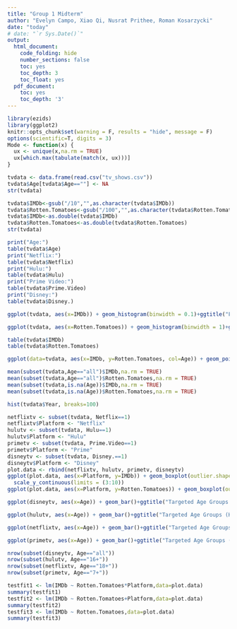 ```yaml
---
title: "Group 1 Midterm"
author: "Evelyn Campo, Xiao Qi, Nusrat Prithee, Roman Kosarzycki"
date: "today"
# date: "`r Sys.Date()`"
output:
  html_document:
    code_folding: hide
    number_sections: false
    toc: yes
    toc_depth: 3
    toc_float: yes
  pdf_document:
    toc: yes
    toc_depth: '3'
---
```


```r
library(ezids)
library(ggplot2)
knitr::opts_chunk$set(warning = F, results = "hide", message = F)
options(scientific=T, digits = 3) 
Mode <- function(x) {
  ux <- unique(x,na.rm = TRUE)
  ux[which.max(tabulate(match(x, ux)))]
}
```


```r

tvdata <- data.frame(read.csv("tv_shows.csv"))
tvdata$Age[tvdata$Age==""] <- NA
str(tvdata)

```

```r

tvdata$IMDb<-gsub("/10","",as.character(tvdata$IMDb))
tvdata$Rotten.Tomatoes<-gsub("/100","",as.character(tvdata$Rotten.Tomatoes))
tvdata$IMDb<-as.double(tvdata$IMDb)
tvdata$Rotten.Tomatoes<-as.double(tvdata$Rotten.Tomatoes)
str(tvdata)

```

```r

print("Age:")
table(tvdata$Age)
print("Netflix:")
table(tvdata$Netflix)
print("Hulu:")
table(tvdata$Hulu)
print("Prime Video:")
table(tvdata$Prime.Video)
print("Disney:")
table(tvdata$Disney.)

```


```r
ggplot(tvdata, aes(x=IMDb)) + geom_histogram(binwidth = 0.1)+ggtitle("Frequency of IMDb Ratings") +geom_vline(xintercept = mean(tvdata$IMDb,na.rm = TRUE), color = "red", size=1.5)+geom_vline(xintercept = median(tvdata$IMDb,na.rm = TRUE), color = "blue", size=1.5)+geom_vline(xintercept = 7.4, color = "orange", size=1.5)

ggplot(tvdata, aes(x=Rotten.Tomatoes)) + geom_histogram(binwidth = 1)+ggtitle("Frequency of Rotten Tomatoes Ratings")+geom_vline(xintercept = mean(tvdata$Rotten.Tomatoes,na.rm = TRUE), color = "red", size=1.5)+geom_vline(xintercept = median(tvdata$Rotten.Tomatoes,na.rm = TRUE), color = "blue", size=1.5)+geom_vline(xintercept = 10, color = "orange", size=1.5)

table(tvdata$IMDb)
table(tvdata$Rotten.Tomatoes)

```

```r

ggplot(data=tvdata, aes(x=IMDb, y=Rotten.Tomatoes, col=Age)) + geom_point() + ggtitle("Comparison of Rating Systems")+ scale_color_manual(breaks=c("7+","13+","16+","18+","all",NA),values=c("red", "blue", "green","orange","black","grey"))

mean(subset(tvdata,Age=="all")$IMDb,na.rm = TRUE)
mean(subset(tvdata,Age=="all")$Rotten.Tomatoes,na.rm = TRUE)
mean(subset(tvdata,is.na(Age))$IMDb,na.rm = TRUE)
mean(subset(tvdata,is.na(Age))$Rotten.Tomatoes,na.rm = TRUE)

```


```r

hist(tvdata$Year, breaks=100)

```

```r

netflixtv <- subset(tvdata, Netflix==1)
netflixtv$Platform <- "Netflix"
hulutv <- subset(tvdata, Hulu==1)
hulutv$Platform <- "Hulu"
primetv <- subset(tvdata, Prime.Video==1)
primetv$Platform <- "Prime"
disneytv <- subset(tvdata, Disney.==1)
disneytv$Platform <- "Disney"
plot.data <- rbind(netflixtv, hulutv, primetv, disneytv)
ggplot(plot.data, aes(x=Platform, y=IMDb)) + geom_boxplot(outlier.shape = NA)+
  scale_y_continuous(limits = (3:10))
ggplot(plot.data, aes(x=Platform, y=Rotten.Tomatoes)) + geom_boxplot(outlier.shape = NA)

```

```r

ggplot(disneytv, aes(x=Age)) + geom_bar()+ggtitle("Targeted Age Groups (Disney)")+scale_x_discrete(limits=c("7+", "13+", "16+","18+","all","NA"))

ggplot(hulutv, aes(x=Age)) + geom_bar()+ggtitle("Targeted Age Groups (Hulu)")+scale_x_discrete(limits=c("7+", "13+", "16+","18+","all","NA"))

ggplot(netflixtv, aes(x=Age)) + geom_bar()+ggtitle("Targeted Age Groups (Netflix)")+scale_x_discrete(limits=c("7+", "13+", "16+","18+","all","NA"))

ggplot(primetv, aes(x=Age)) + geom_bar()+ggtitle("Targeted Age Groups (Prime)")+scale_x_discrete(limits=c("7+", "13+", "16+","18+","all","NA"))

nrow(subset(disneytv, Age=="all"))
nrow(subset(hulutv, Age=="16+"))
nrow(subset(netflixtv, Age=="18+"))
nrow(subset(primetv, Age=="7+"))

```


```r

testfit1 <- lm(IMDb ~ Rotten.Tomatoes*Platform,data=plot.data)
summary(testfit1)
testfit2 <- lm(IMDb ~ Rotten.Tomatoes+Platform,data=plot.data)
summary(testfit2)
testfit3 <- lm(IMDb ~ Rotten.Tomatoes,data=plot.data)
summary(testfit3)

```

